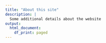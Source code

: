 ```yaml
---
title: "About this site"
description: |
  Some additional details about the website
output:
  html_document:
    df_print: paged
---
```




